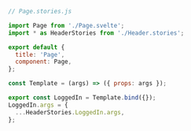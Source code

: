 ```js
// Page.stories.js

import Page from './Page.svelte';
import * as HeaderStories from './Header.stories';

export default {
  title: 'Page',
  component: Page,
};

const Template = (args) => ({ props: args });

export const LoggedIn = Template.bind({});
LoggedIn.args = {
  ...HeaderStories.LoggedIn.args,
};
```
